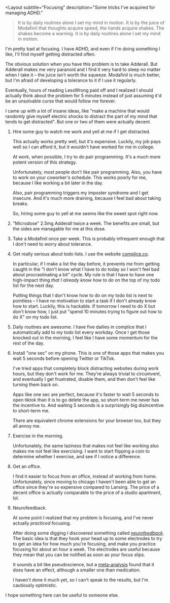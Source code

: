 <Layout
  subtitle="Focusing"
  description="Some tricks I've acquired for managing ADHD."
>

> It is by daily routines alone I set my mind in motion. It is by the juice of Modafinil that thoughts acquire speed, the hands acquire shakes. The shakes become a warning. It is by daily routines alone I set my mind in motion.

I'm pretty bad at focusing. I have ADHD, and even if I'm doing something I like, I'll find myself getting distracted often.

The obvious solution when you have this problem is to take Adderall. 
But Adderall makes me very paranoid and I find it very hard to sleep no matter when I take it – the juice isn't worth the squeeze.
Modafinil is much better, but I'm afraid of developing a tolerance to it if I use it regularly.

Eventually, hours of reading LessWrong paid off and I realized I should actually think about the problem for 5 minutes instead of just assuming it'd be an unsolvable curse that would follow me forever.

I came up with a lot of insane ideas, like "make a machine that would randomly give myself electric shocks to distract the part of my mind that tends to get distracted". But one or two of them were actually decent.

1. Hire some guy to watch me work and yell at me if I get distracted.

   This actually works pretty well, but it's expensive. Luckily, my job pays well so I can afford it, but it wouldn't have worked for me in college.

   At work, when possible, I try to do pair programming. It's a much more potent version of this strategy. 

   Unfortunately, most people don't like pair programming. Also, you have to work on your coworker's schedule. This works poorly for me, because I like working a bit later in the day.

   Also, pair programming triggers my imposter syndrome and I get insecure. And it's much more draining, because I feel bad about taking breaks. 

   So, hiring some guy to yell at me seems like the sweet spot right now.

2. "Microdose" 2.5mg Adderall twice a week. The benefits are small, but the sides are managable for me at this dose.

3. Take a Modafinil once per week. This is probably infrequent enough that I don't need to worry about tolerance.

4. Get really serious about todo lists. I use the website [complice.co](https://complice.co/).

   In particular, if I make a list the day before, it prevents me from getting caught in the "I don't know what I have to do today so I won't feel bad about procrastinating a bit" cycle. My rule is that I have to have one high-impact thing *that I already know how to do* on the top of my todo list for the next day. 
   
   Putting things that I don't know how to do on my todo list is next to pointless – I have no motivation to start a task if I don't already know how to start. Luckily, this is hackable. If tomorrow I need to do X but don't know how, I just put "spend 10 minutes trying to figure out how to do X" on my todo list.

5. Daily routines are awesome. I have five dailies in complice that I automatically add to my todo list every workday. Once I get those knocked out in the morning, I feel like I have some momentum for the rest of the day.

6. Install "one sec" on my phone. This is one of those apps that makes you wait 5 seconds before opening Twitter or TikTok. 

   I've tried apps that completely block distracting websites during work hours, but they don't work for me. They're always trivial to circumvent, and eventually I get frustrated, disable them, and then don't feel like turning them back on.

   Apps like one sec are perfect, because it's faster to wait 5 seconds to open tiktok than it is to go delete the app, so short-term me never has the incentive to. And waiting 5 seconds is a surprisingly big disincentive to short-term me.

   There are equivalent chrome extensions for your browser too, but they all annoy me.

7. Exercise in the morning.

   Unfortunately, the same laziness that makes not feel like working also makes me not feel like exercising. 
   I want to start flipping a coin to determine whether I exercise, and see if I notice a difference.

8. Get an office.

   I find it easier to focus from an office, instead of working from home. Unfortunately, since moving to chicago I haven't been able to get an office since they're so expensive compared to Lansing. 
   The price of a decent office is actually comparable to the price of a studio apartment, lol.

9. Neurofeedback.

   At some point I realized that my problem is focusing, and I've never actually *practiced* focusing.

   After doing some digging I discovered something called *[neurofeedback](https://en.wikipedia.org/wiki/Neurofeedback)*. 
   The basic idea is that they hook your head up to some electrodes to try to get an idea for how much you're focusing, and make you practice focusing for about an hour a week.
   The electrodes are useful because they mean that you can be notified as soon as your focus slips.

   It sounds a bit like pseudoscience, but a [meta-analysis](https://www.ncbi.nlm.nih.gov/pmc/articles/PMC6404655/) found that it does have an effect, although a smaller one than medication. 
   
   I haven't done it much yet, so I can't speak to the results, but I'm cautiously optimistic. 

I hope something here can be useful to someone else.

</Layout>
